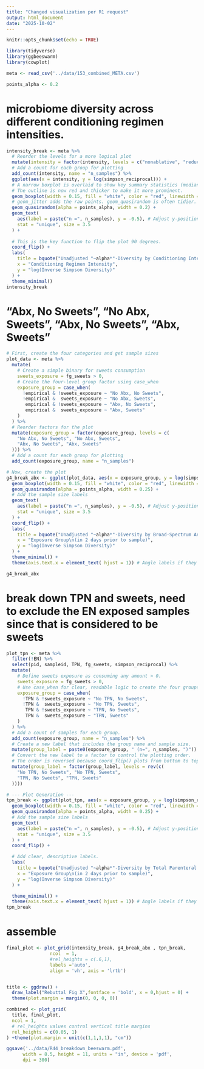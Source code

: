 ```yaml
---
title: "Changed visualization per R1 request"
output: html_document
date: "2025-10-02"
---
```


```r
knitr::opts_chunk$set(echo = TRUE)
```

```r
library(tidyverse)
library(ggbeeswarm)
library(cowplot)
```

```r
meta <- read_csv('../data/153_combined_META.csv')

points_alpha <- 0.2
```

# microbiome diversity across different conditioning regimen intensities.

```r
intensity_break <- meta %>%
  # Reorder the levels for a more logical plot
  mutate(intensity = factor(intensity, levels = c("nonablative", "reduced", "ablative"))) %>%
  # Add a count for each group for plotting
  add_count(intensity, name = "n_samples") %>% 
  ggplot(aes(x = intensity, y = log(simpson_reciprocal))) +
  # A narrow boxplot is overlaid to show key summary statistics (median, quartiles).
  # The outline is now red and thicker to make it more prominent.
  geom_boxplot(width = 0.15, fill = "white", color = "red", linewidth = 1.7, outlier.shape = NA, alpha = 0.7) +
  # geom_jitter adds the raw points. geom_quasirandom is often tidier.
  geom_quasirandom(alpha = points_alpha, width = 0.2) +
  geom_text(
    aes(label = paste("n =", n_samples), y = -0.5), # Adjust y-position as needed
    stat = "unique", size = 3.5
  ) +
  
  # This is the key function to flip the plot 90 degrees.
  coord_flip() +
  labs(
    title = bquote("Unadjusted "~alpha*"-Diversity by Conditioning Intensity"),
    x = "Conditioning Regimen Intensity",
    y = "log(Inverse Simpson Diversity)"
  ) +
  theme_minimal()
intensity_break
```

# "Abx, No Sweets", "No Abx, Sweets",  "Abx, No Sweets", "Abx, Sweets"

```r
# First, create the four categories and get sample sizes
plot_data <- meta %>%
  mutate(
    # Create a simple binary for sweets consumption
    sweets_exposure = fg_sweets > 0,
    # Create the four-level group factor using case_when
    exposure_group = case_when(
      !empirical & !sweets_exposure ~ "No Abx, No Sweets",
      !empirical &  sweets_exposure ~ "No Abx, Sweets",
       empirical & !sweets_exposure ~ "Abx, No Sweets",
       empirical &  sweets_exposure ~ "Abx, Sweets"
    )
  ) %>%
  # Reorder factors for the plot
  mutate(exposure_group = factor(exposure_group, levels = c(
    "No Abx, No Sweets", "No Abx, Sweets",
    "Abx, No Sweets", "Abx, Sweets"
  ))) %>%
  # Add a count for each group for plotting
  add_count(exposure_group, name = "n_samples")

# Now, create the plot
g4_break_abx <- ggplot(plot_data, aes(x = exposure_group, y = log(simpson_reciprocal))) +
  geom_boxplot(width = 0.15, fill = "white", color = "red", linewidth = 1.7, outlier.shape = NA, alpha = 0.7) +
  geom_quasirandom(alpha = points_alpha, width = 0.25) +
  # Add the sample size labels
  geom_text(
    aes(label = paste("n =", n_samples), y = -0.5), # Adjust y-position as needed
    stat = "unique", size = 3.5
  ) +
  coord_flip() +
  labs(
    title = bquote("Unadjusted "~alpha*"-Diversity by Broad-Spectrum Antibiotic and Sweets Exposure"),
    x = "Exposure Group\n(in 2 days prior to sample)",
    y = "log(Inverse Simpson Diversity)"
  ) +
  theme_minimal() +
  theme(axis.text.x = element_text( hjust = 1)) # Angle labels if they overlap

g4_break_abx

```
# break down TPN and sweets, need to exclude the EN exposed samples since that is considered to be sweets 

```r
plot_tpn <- meta %>% 
  filter(!EN) %>% 
  select(pid, sampleid, TPN, fg_sweets, simpson_reciprocal) %>%
  mutate(
    # Define sweets exposure as consuming any amount > 0.
    sweets_exposure = fg_sweets > 0,
    # Use case_when for clear, readable logic to create the four groups.
    exposure_group = case_when(
      !TPN & !sweets_exposure ~ "No TPN, No Sweets",
      !TPN &  sweets_exposure ~ "No TPN, Sweets",
       TPN & !sweets_exposure ~ "TPN, No Sweets",
       TPN &  sweets_exposure ~ "TPN, Sweets"
    )
  ) %>%
  # Add a count of samples for each group.
  add_count(exposure_group, name = "n_samples") %>%
  # Create a new label that includes the group name and sample size.
  mutate(group_label = paste0(exposure_group, " (n=", n_samples, ")")) %>%
  # Convert the new label to a factor to control the plotting order.
  # The order is reversed because coord_flip() plots from bottom to top.
  mutate(group_label = factor(group_label, levels = rev(c(
    "No TPN, No Sweets", "No TPN, Sweets",
    "TPN, No Sweets", "TPN, Sweets"
  ))))

# --- Plot Generation ---
tpn_break <- ggplot(plot_tpn, aes(x = exposure_group, y = log(simpson_reciprocal))) +
  geom_boxplot(width = 0.15, fill = "white", color = "red", linewidth = 1.7, outlier.shape = NA, alpha = 0.7) +
  geom_quasirandom(alpha = points_alpha, width = 0.25) +
  # Add the sample size labels
  geom_text(
    aes(label = paste("n =", n_samples), y = -0.5), # Adjust y-position as needed
    stat = "unique", size = 3.5
  ) +
  coord_flip() +

  # Add clear, descriptive labels.
  labs(
    title = bquote("Unadjusted "~alpha*"-Diversity by Total Parenteral Nutrition and Sweets"),
    x = "Exposure Group\n(in 2 days prior to sample)",
    y = "log(Inverse Simpson Diversity)"
  ) +

  theme_minimal() +
  theme(axis.text.x = element_text( hjust = 1)) # Angle labels if they overlap
tpn_break
```

# assemble 

```r
final_plot <- plot_grid(intensity_break, g4_break_abx , tpn_break,
                ncol  = 1,
                #rel_heights = c(.6,1),
                labels ='auto',
                align = 'vh', axis = 'lrtb')


title <- ggdraw() + 
  draw_label("Rebuttal Fig X",fontface = 'bold', x = 0,hjust = 0) +
  theme(plot.margin = margin(0, 0, 0, 0))

combined <- plot_grid(
  title, final_plot,
  ncol = 1,
  # rel_heights values control vertical title margins
  rel_heights = c(0.05, 1)
) +theme(plot.margin = unit(c(1,1,1,1), "cm"))

ggsave('../data/R44_breakdown_beeswarm.pdf',
      width = 8.5, height = 11, units = "in", device = 'pdf', 
      dpi = 300)       
```